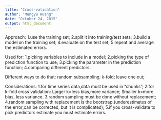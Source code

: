 ```yaml
---
title: "Cross-validation"
author: "Mengyu Huang"
date: "October 24, 2015"
output: html_document
---
```


Approach:
1.use the training set;
2.split it into training/test sets;
3.build a model on the training set;
4.evaluate on the test set;
5.repeat and average the estimated errors.

Used for:
1.picking variables to include in a model;
2.picking the type of prediction function to use;
3.picking the parameter in the prediction function;
4.comparing different predictors.

Different ways to do that:
random subsampling;
k-fold;
leave one out;

Considerations:
1.for time series data,data must be used in "chunks";
2.for k-fold cross validation:
Larger k=less bias,more variance;
Smaller k=more bias, less variance.
3.random sampling must be done without replacement;
4.random sampling with replacement is the bootstrap.(underestimates of the error;can be corrected, but it is complicated);
5.if you cross-validate to pick predictors estimate you must estimate errors.
